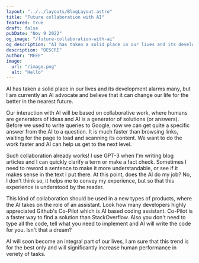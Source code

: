 ```yaml
---
layout: "../../layouts/BlogLayout.astro"
title: "Future collaboration with AI"
featured: true
draft: false
pubDate: "Nov 9 2022"
og_image: "/future-collaboration-with-ai"
og_description: "AI has taken a solid place in our lives and its development alarms many, but I am currently an AI advocate and believe that it can change our life for the better in the nearest future."
description: "DESCRE"
author: "MEEE"
image:
  url: "/image.png"
  alt: "Hello"
---
```


AI has taken a solid place in our lives and its development alarms many, but I am currently an AI advocate and believe that it can change our life for the better in the nearest future.

Our interaction with AI will be based on collaborative work, where humans are generators of ideas and AI is a generator of solutions (or answers). Before we used to write queries to Google, now we can get quite a specific answer from the AI to a question. It is much faster than browsing links, waiting for the page to load and scanning its content. We want to do the work faster and AI can help us get to the next level.

Such collaboration already works! I use GPT-3 when I'm writing blog articles and I can quickly clarify a term or make a fact check. Sometimes I need to reword a sentence to make it more understandable, or see if it makes sense in the text I put there. At this point, does the AI do my job? No, I don't think so, it helps me to convey my experience, but so that this experience is understood by the reader.

This kind of collaboration should be used in a new types of products, where the AI takes on the role of an assistant. Look how many developers highly appreciated Github's Co-Pilot which is AI based coding assistant. Co-Pilot is a faster way to find a solution than StackOverflow. Also you don't need to type all the code, tell what you need to implement and AI will write the code for you. Isn't that a dream?

AI will soon become an integral part of our lives, I am sure that this trend is for the best only and will significantly increase human performance in veriety of tasks.

